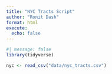 ```yaml
---
title: "NYC Tracts Script"
author: "Ronit Dash"
format: html
execute: 
  echo: false
---
```

```r
#| message: false
library(tidyverse)
```

```r
nyc <- read_csv("data/nyc_tracts.csv")

```



